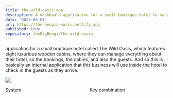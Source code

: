 ```yaml
---
title: the-wild-oasis.app
description: A dashboard application for a small boutique hotel to manage their internal data, manage reservations, customers, rooms, etc. This project is for educational purposes
date: "2023-06-01"
url: https://the-bengis-oasis.netlify.app
published: true
repository: theBigBengi/the-wild-oasis
---
```


application for a small boutique hotel called The Wild Oasis,
which features eight luxurious wooden cabins.
where they can manage everything about their hotel,
so the bookings, the cabins, and also the guests.
And so this is basically an internal application
that this business will use inside the hotel
to check in the guests as they arrive.

[![](/the-wild-oasis.png)](https://the-bengis-oasis.netlify.app)

System                                                      Key combination
